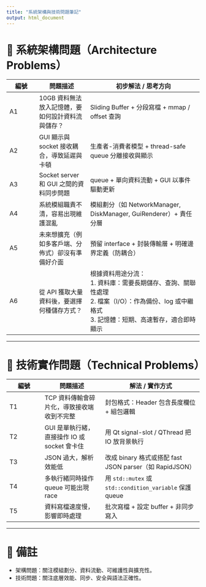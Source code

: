 ```yaml
---
title: "系統架構與技術問題筆記"
output: html_document
---
```


# 🧱 系統架構問題（Architecture Problems）

| 編號 | 問題描述 | 初步解法 / 思考方向 |
|------|----------|----------------------|
| A1 | 10GB 資料無法放入記憶體，要如何設計資料流與儲存？ | Sliding Buffer + 分段寫檔 + mmap / offset 查詢 |
| A2 | GUI 顯示與 socket 接收耦合，導致延遲與卡頓 | 生產者-消費者模型 + thread-safe queue 分離接收與顯示 |
| A3 | Socket server 和 GUI 之間的資料同步問題 | queue + 單向資料流動 + GUI 以事件驅動更新 |
| A4 | 系統模組職責不清，容易出現維護混亂 | 模組劃分（如 NetworkManager, DiskManager, GuiRenderer）+ 責任分層 |
| A5 | 未來想擴充（例如多客戶端、分佈式）卻沒有準備好介面 | 預留 interface + 封裝傳輸層 + 明確邊界定義（防耦合） |
| A6 | 從 API 獲取大量資料後，要選擇何種儲存方式？ | 根據資料用途分流：<br>1. 資料庫：需要長期儲存、查詢、關聯性處理<br>2. 檔案（I/O）：作為備份、log 或中繼格式<br>3. 記憶體：短期、高速暫存，適合即時顯示 |
---

# 🔧 技術實作問題（Technical Problems）

| 編號 | 問題描述 | 解法 / 實作方式 |
|------|----------|----------------|
| T1 | TCP 資料傳輸會碎片化，導致接收端收到不完整 | 封包格式：Header 包含長度欄位 + 組包邏輯 |
| T2 | GUI 是單執行緒，直接操作 IO 或 socket 會卡住 | 用 Qt signal-slot / QThread 把 IO 放背景執行 |
| T3 | JSON 過大，解析效能低 | 改成 binary 格式或搭配 fast JSON parser（如 RapidJSON） |
| T4 | 多執行緒同時操作 queue 可能出現 race | 用 `std::mutex` 或 `std::condition_variable` 保護 queue |
| T5 | 資料寫檔速度慢，影響即時處理 | 批次寫檔 + 設定 buffer + 非同步寫入 |

---

# 📌 備註

- 架構問題：關注模組劃分、資料流動、可維護性與擴充性。
- 技術問題：關注底層效能、同步、安全與語法正確性。

